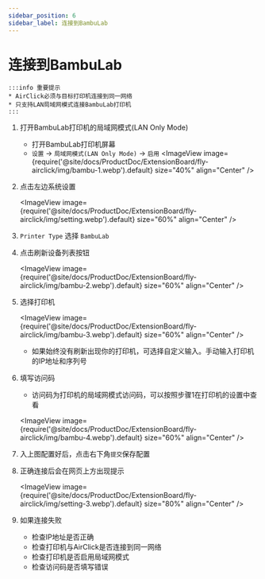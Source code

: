 ```yaml
---
sidebar_position: 6
sidebar_label: 连接到BambuLab
---
```


# 连接到BambuLab

    :::info 重要提示
    * AirClick必须与目标打印机连接到同一网络
    * 只支持LAN局域网模式连接BambuLab打印机
    :::

1. 打开BambuLab打印机的局域网模式(LAN Only Mode)

    - 打开BambuLab打印机屏幕
    - `设置` -> `局域网模式(LAN Only Mode)` -> `启用`
    <ImageView image={require('@site/docs/ProductDoc/ExtensionBoard/fly-airclick/img/bambu-1.webp').default} size="40%" align="Center" />

2. 点击左边系统设置
    
    <ImageView image={require('@site/docs/ProductDoc/ExtensionBoard/fly-airclick/img/setting.webp').default} size="60%" align="Center" />

3. `Printer Type` 选择 `BambuLab`
4. 点击刷新设备列表按钮

    <ImageView image={require('@site/docs/ProductDoc/ExtensionBoard/fly-airclick/img/bambu-2.webp').default} size="60%" align="Center" />

5. 选择打印机

    <ImageView image={require('@site/docs/ProductDoc/ExtensionBoard/fly-airclick/img/bambu-3.webp').default} size="60%" align="Center" />

    - 如果始终没有刷新出现你的打印机，可选择自定义输入。手动输入打印机的IP地址和序列号

6. 填写访问码
    - 访问码为打印机的局域网模式访问码，可以按照步骤1在打印机的设置中查看

     <ImageView image={require('@site/docs/ProductDoc/ExtensionBoard/fly-airclick/img/bambu-4.webp').default} size="60%" align="Center" />

5. 入上图配置好后，点击右下角`提交`保存配置
6. 正确连接后会在网页上方出现提示

     <ImageView image={require('@site/docs/ProductDoc/ExtensionBoard/fly-airclick/img/setting-3.webp').default} size="80%" align="Center" />

7. 如果连接失败
    - 检查IP地址是否正确
    - 检查打印机与AirClick是否连接到同一网络
    - 检查打印机是否启用局域网模式
    - 检查访问码是否填写错误
